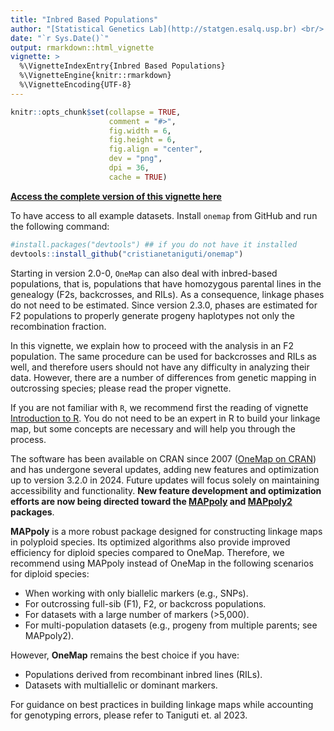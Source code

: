 ```yaml
---
title: "Inbred Based Populations"
author: "[Statistical Genetics Lab](http://statgen.esalq.usp.br) <br/> Department of Genetics <br/> Luiz de Queiroz College of Agriculture <br/> University of São Paulo"
date: "`r Sys.Date()`"
output: rmarkdown::html_vignette
vignette: >
  %\VignetteIndexEntry{Inbred Based Populations}
  %\VignetteEngine{knitr::rmarkdown}
  %\VignetteEncoding{UTF-8}
---
```


```r

knitr::opts_chunk$set(collapse = TRUE,
                      comment = "#>",
                      fig.width = 6,
                      fig.height = 6,
                      fig.align = "center",
                      dev = "png",
                      dpi = 36,
                      cache = TRUE)

```


**[Access the complete version of this vignette here](https://cristianetaniguti.github.io/onemap/Inbred_Based_Populations.html)**

To have access to all example datasets. Install `onemap` from GitHub and run the following command:

```r
#install.packages("devtools") ## if you do not have it installed
devtools::install_github("cristianetaniguti/onemap")
```


Starting in version 2.0-0, `OneMap` can also deal with inbred-based
populations, that is, populations that have homozygous parental lines in
the genealogy (F2s, backcrosses, and RILs). As a consequence, linkage
phases do not need to be estimated. Since version 2.3.0, phases are estimated 
for F2 populations to properly generate progeny haplotypes not only the 
recombination fraction.

In this vignette, we explain how to proceed with the analysis in an F2
population. The same procedure can be used for backcrosses and RILs as
well, and therefore users should not have any difficulty in analyzing
their data. However, there are a number of differences from genetic
mapping in outcrossing species; please read the proper vignette.

If you are not familiar with `R`, we recommend first the reading of
vignette
[Introduction to R](https://cristianetaniguti.github.io/onemap/Introduction_R.html).
You do not need to be an expert in R to build your linkage map, but
some concepts are necessary and will help you through the process.

The software has been available on CRAN since 2007 
([OneMap on CRAN](https://cran.r-project.org/package=onemap)) and has 
undergone several updates, adding new features and optimization up to version 3.2.0 in 2024. 
Future updates will focus solely on maintaining accessibility and functionality. 
**New feature development and optimization efforts are now being directed toward the 
[MAPpoly](https://github.com/mmollina/MAPpoly) and 
[MAPpoly2](https://github.com/mmollina/mappoly2) packages**.  

**MAPpoly** is a more robust package designed for constructing linkage maps
 in polyploid species. Its optimized algorithms also provide improved efficiency for 
diploid species compared to OneMap. Therefore, we recommend using MAPpoly instead 
of OneMap in the following scenarios for diploid species:  

- When working with only biallelic markers (e.g., SNPs).  
- For outcrossing full-sib (F1), F2, or backcross populations.  
- For datasets with a large number of markers (>5,000).  
- For multi-population datasets (e.g., progeny from multiple parents; see MAPpoly2).  

However, **OneMap** remains the best choice if you have:  

- Populations derived from recombinant inbred lines (RILs).  
- Datasets with multiallelic or dominant markers.  

For guidance on best practices in building linkage maps while accounting for genotyping 
errors, please refer to Taniguti et. al 2023.  